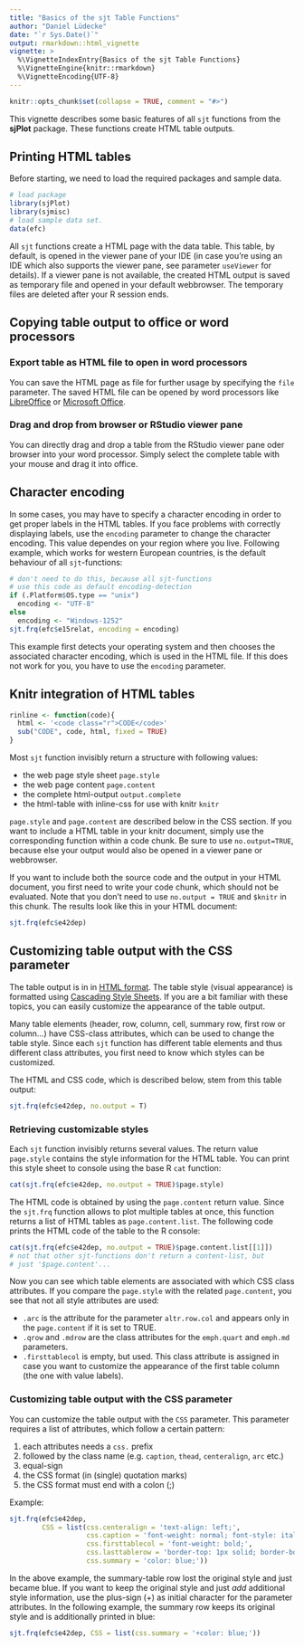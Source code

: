 ```yaml
---
title: "Basics of the sjt Table Functions"
author: "Daniel Lüdecke"
date: "`r Sys.Date()`"
output: rmarkdown::html_vignette
vignette: >
  %\VignetteIndexEntry{Basics of the sjt Table Functions}
  %\VignetteEngine{knitr::rmarkdown}
  %\VignetteEncoding{UTF-8}
---
```


```r
knitr::opts_chunk$set(collapse = TRUE, comment = "#>")
```


This vignette describes some basic features of all `sjt` functions from the **sjPlot** package. These functions create HTML table outputs.


Printing HTML tables
--------------------

Before starting, we need to load the required packages and sample data.

```r
# load package
library(sjPlot)
library(sjmisc)
# load sample data set.
data(efc)
```

All `sjt` functions create a HTML page with the data table. This table, by default, is opened in the viewer pane of your IDE (in case you're using an IDE which also supports the viewer pane, see parameter `useViewer` for details). If a viewer pane is not available, the created HTML output is saved as temporary file and opened in your default webbrowser. The temporary files are deleted after your R session ends.

Copying table output to office or word processors
-------------------------------------------------

### Export table as HTML file to open in word processors

You can save the HTML page as file for further usage by specifying the `file` parameter. The saved HTML file can be opened by word processors like [LibreOffice](http://www.libreoffice.org) or [Microsoft Office](http://office.microsoft.com).

### Drag and drop from browser or RStudio viewer pane

You can directly drag and drop a table from the RStudio viewer pane oder browser into your word processor. Simply select the complete table with your mouse and drag it into office.


Character encoding
------------------
In some cases, you may have to specify a character encoding in order to get proper labels in the HTML tables. If you face problems with correctly displaying labels, use the `encoding` parameter to change the character encoding. This value dependes on your region where you live. Following example, which works for western European countries, is the default behaviour of all `sjt`-functions:

```r
# don't need to do this, because all sjt-functions
# use this code as default encoding-detection
if (.Platform$OS.type == "unix") 
  encoding <- "UTF-8" 
else 
  encoding <- "Windows-1252"
sjt.frq(efc$e15relat, encoding = encoding)
```

This example first detects your operating system and then chooses the associated character encoding, which is used in the HTML file. If this does not work for you, you have to use the `encoding` parameter.


Knitr integration of HTML tables
--------------------------------
```r
rinline <- function(code){
  html <- '<code class="r">CODE</code>'
  sub("CODE", code, html, fixed = TRUE)
}
```

Most `sjt` function invisibly return a structure with following values:

* the web page style sheet `page.style`
* the web page content `page.content` 
* the complete html-output `output.complete`
* the html-table with inline-css for use with knitr `knitr`

`page.style` and `page.content` are described below in the CSS section. If you want to include a HTML table in your knitr document, simply use the corresponding function within a code chunk. Be sure to use `no.output=TRUE`, because else your output would also be opened in a viewer pane or webbrowser.


If you want to include both the source code and the output in your HTML document, you first need to write your code chunk, which should not be evaluated. Note that you don't need to use `no.output = TRUE` and `$knitr` in this chunk. The results look like this in your HTML document:

```r
sjt.frq(efc$e42dep)
```



Customizing table output with the CSS parameter
-----------------------------------------------
The table output is in in [HTML format](http://en.wikipedia.org/wiki/HTML). The table style (visual appearance) is formatted using [Cascading Style Sheets](http://en.wikipedia.org/wiki/Cascading_Style_Sheets). If you are a bit familiar with these topics, you can easily customize the appearance of the table output.

Many table elements (header, row, column, cell, summary row, first row or column...) have CSS-class attributes, which can be used to change the table style. Since each `sjt` function has different table elements and thus different class attributes, you first need to know which styles can be customized.

The HTML and CSS code, which is described below, stem from this table output:
```r
sjt.frq(efc$e42dep, no.output = T)
```


### Retrieving customizable styles
Each `sjt` function invisibly returns several values. The return value `page.style` contains the style information for the HTML table. You can print this style sheet to console using the base R `cat` function:
```r
cat(sjt.frq(efc$e42dep, no.output = TRUE)$page.style)
```

The HTML code is obtained by using the `page.content` return value. Since the `sjt.frq` function allows to plot multiple tables at once, this function returns a list of HTML tables as `page.content.list`. The following code prints the HTML code of the table to the R console:

```r
cat(sjt.frq(efc$e42dep, no.output = TRUE)$page.content.list[[1]])
# not that other sjt-functions don't return a content-list, but
# just '$page.content'...
```

Now you can see which table elements are associated with which CSS class attributes. If you compare the `page.style` with the related `page.content`, you see that not all style attributes are used:

* `.arc` is the attribute for the parameter `altr.row.col` and appears only in the `page.content` if it is set to TRUE.
* `.qrow` and `.mdrow` are the class attributes for the `emph.quart` and `emph.md` parameters.
* `.firsttablecol` is empty, but used. This class attribute is assigned in case you want to customize the appearance of the first table column (the one with value labels).

### Customizing table output with the CSS parameter
You can customize the table output with the `CSS` parameter. This parameter requires a list of attributes, which follow a certain pattern:

1. each attributes needs a `css.` prefix
2. followed by the class name (e.g. `caption`, `thead`, `centeralign`, `arc` etc.)
3. equal-sign
4. the CSS format (in (single) quotation marks)
5. the CSS format must end with a colon (;)

Example:
```r
sjt.frq(efc$e42dep, 
        CSS = list(css.centeralign = 'text-align: left;', 
                   css.caption = 'font-weight: normal; font-style: italic;', 
                   css.firsttablecol = 'font-weight: bold;', 
                   css.lasttablerow = 'border-top: 1px solid; border-bottom: none;', 
                   css.summary = 'color: blue;'))
```


In the above example, the summary-table row lost the original style and just became blue. If you want to keep the original style and just *add* additional style information, use the plus-sign (+) as initial character for the parameter attributes. In the following example, the summary row keeps its original style and is additionally printed in blue:
```r
sjt.frq(efc$e42dep, CSS = list(css.summary = '+color: blue;'))
```

